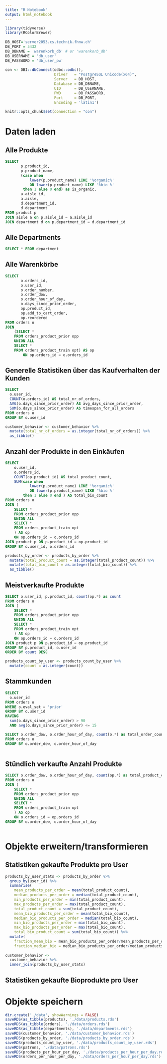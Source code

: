 --- 
title: "R Notebook" 
output: html_notebook 
--- 
 
```{r, echo=FALSE} 
library(tidyverse) 
library(RColorBrewer) 
 
DB_HOST='server2053.cs.technik.fhnw.ch' 
DB_PORT = 5432 
DB_DBNAME = 'warenkorb_db' # or 'warenkorb_db' 
DB_USERNAME = 'db_user'  
DB_PASSWORD = 'db_user_pw' 
 
con <- DBI::dbConnect(odbc::odbc(), 
                      Driver   = "PostgreSQL Unicode(x64)", 
                      Server   = DB_HOST, 
                      Database = DB_DBNAME, 
                      UID      = DB_USERNAME, 
                      PWD      = DB_PASSWORD, 
                      Port     = DB_PORT, 
                      Encoding = 'latin1') 
 
knitr::opts_chunk$set(connection = "con") 
``` 
# Daten laden 
 
## Alle Produkte 
 
```{sql, connection=con, output.var=products} 
SELECT 
       p.product_id, 
       p.product_name, 
       (case when 
           lower(p.product_name) LIKE '%organic%' 
           OR lower(p.product_name) LIKE '%bio %' 
        then 1 else 0 end) as is_organic, 
       a.aisle_id, 
       a.aisle, 
       d.department_id, 
       d.department 
FROM product p 
JOIN aisle a on p.aisle_id = a.aisle_id 
JOIN department d on p.department_id = d.department_id 
``` 
 
## Alle Departments 
```{sql connection=con, output.var=departments} 
SELECT * FROM department 
``` 
 
 
## Alle Warenkörbe 
 
```{sql connection=con, output.var=orders} 
SELECT  
       o.orders_id,  
       o.user_id,  
       o.order_number,  
       o.order_dow,  
       o.order_hour_of_day,  
       o.days_since_prior_order, 
       op.product_id, 
       op.add_to_cart_order, 
       op.reordered 
FROM orders o 
JOIN 
    (SELECT * 
    FROM orders_product_prior opp 
    UNION ALL 
    SELECT * 
    FROM orders_product_train opt) AS op 
        ON op.orders_id = o.orders_id 
``` 
 
## Generelle Statistiken über das Kaufverhalten der Kunden 
 
```{sql connection=con, output.var=customer_behavior} 
SELECT 
  o.user_id, 
  COUNT(o.orders_id) AS total_nr_of_orders, 
  AVG(o.days_since_prior_order) AS avg_days_since_prior_order, 
  SUM(o.days_since_prior_order) AS timespan_for_all_orders 
FROM orders o 
GROUP BY o.user_id 
``` 
 
```{r} 
customer_behavior <- customer_behavior %>% 
  mutate(total_nr_of_orders = as.integer(total_nr_of_orders)) %>% 
  as_tibble() 
``` 
 
## Anzahl der Produkte in den Einkäufen 
 
```{sql connection=con, output.var=products_by_order} 
SELECT 
    o.user_id, 
    o.orders_id, 
    COUNT(op.product_id) AS total_product_count, 
    SUM(case when 
           lower(p.product_name) LIKE '%organic%' 
           OR lower(p.product_name) LIKE '%bio %' 
        then 1 else 0 end ) AS total_bio_count 
FROM orders o 
JOIN ( 
    SELECT * 
    FROM orders_product_prior opp 
    UNION ALL 
    SELECT * 
    FROM orders_product_train opt 
    ) AS op 
    ON op.orders_id = o.orders_id 
JOIN product p ON p.product_id = op.product_id 
GROUP BY o.user_id, o.orders_id 
``` 
 
```{r} 
products_by_order <- products_by_order %>% 
  mutate(total_product_count = as.integer(total_product_count)) %>% 
  mutate(total_bio_count = as.integer(total_bio_count)) %>% 
  as_tibble() 
``` 
 
## Meistverkaufte Produkte  
```{sql connection=con, output.var=products_count_by_user}  
SELECT o.user_id, p.product_id, count(op.*) as count  
FROM orders o  
JOIN (  
    SELECT *  
    FROM orders_product_prior opp  
    UNION ALL  
    SELECT *  
    FROM orders_product_train opt  
    ) AS op  
    ON op.orders_id = o.orders_id  
JOIN product p ON p.product_id = op.product_id  
GROUP BY p.product_id, o.user_id  
ORDER BY count DESC   
```  
  
```{r}  
products_count_by_user <- products_count_by_user %>%  
  mutate(count = as.integer(count))  
```  
 
## Stammkunden 
 
```{sql, connection=con, output.var=patrons} 
SELECT 
  o.user_id 
FROM orders o 
WHERE o.eval_set = 'prior' 
GROUP BY o.user_id 
HAVING 
  sum(o.days_since_prior_order) > 90 
  AND avg(o.days_since_prior_order) <= 15 
``` 
 
```{sql, connection=con, output.var=orders_per_hour_per_day} 
SELECT o.order_dow, o.order_hour_of_day, count(o.*) as total_order_count  
FROM orders o  
GROUP BY o.order_dow, o.order_hour_of_day 
 
```  
 
## Stündlich verkaufte Anzahl Produkte 
```{sql, connection=con, output.var=products_per_hour_per_day} 
SELECT o.order_dow, o.order_hour_of_day, count(op.*) as total_product_count  
FROM orders o  
JOIN (  
    SELECT *  
    FROM orders_product_prior opp  
    UNION ALL  
    SELECT *  
    FROM orders_product_train opt  
    ) AS op  
    ON o.orders_id = op.orders_id  
GROUP BY o.order_dow, o.order_hour_of_day 
 
```  
 
 
# Objekte erweitern/transformieren 
 
## Statistiken gekaufte Produkte pro User 
```{r} 
products_by_user_stats <- products_by_order %>% 
  group_by(user_id) %>% 
  summarise( 
    mean_products_per_order = mean(total_product_count),  
    median_products_per_order = median(total_product_count), 
    min_products_per_order = min(total_product_count), 
    max_products_per_order = max(total_product_count), 
    total_product_count = sum(total_product_count), 
    mean_bio_products_per_order = mean(total_bio_count),  
    median_bio_products_per_order = median(total_bio_count), 
    min_bio_products_per_order = min(total_bio_count), 
    max_bio_products_per_order = max(total_bio_count), 
    total_bio_product_count = sum(total_bio_count)) %>% 
  mutate( 
    fraction_mean_bio = mean_bio_products_per_order/mean_products_per_order, 
    fraction_median_bio = median_bio_products_per_order/median_products_per_order) 
 
customer_behavior <- 
  customer_behavior %>% 
  inner_join(products_by_user_stats) 
``` 
 
 
 
 
## Statistiken gekaufte Bioprodukte pro User 
 
 
# Objekte speichern 
```{r} 
dir.create('./data', showWarnings = FALSE) 
saveRDS(as_tibble(products), './data/products.rds') 
saveRDS(as_tibble(orders), './data/orders.rds') 
saveRDS(as_tibble(departments), './data/departments.rds') 
saveRDS(customer_behavior, './data/customer_behavior.rds') 
saveRDS(products_by_order, './data/products_by_order.rds') 
saveRDS(products_count_by_user, './data/products_count_by_user.rds') 
saveRDS(patrons, './data/patrons.rds') 
saveRDS(products_per_hour_per_day, './data/products_per_hour_per_day.rds') 
saveRDS(orders_per_hour_per_day, './data/orders_per_hour_per_day.rds') 
 
``` 
 
